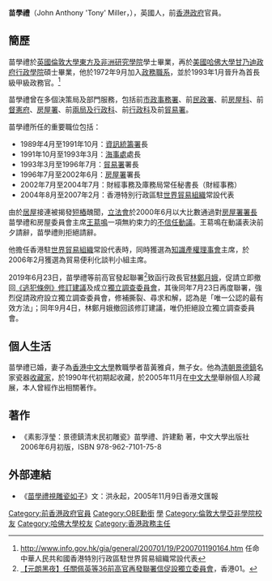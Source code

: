 '''苗學禮'''{{OBE}}{{SBS}}（John Anthony 'Tony' Miller，{{bd|1950年|4月12日|||catIdx=Miller, Tony}}），英國人，前[[香港政府|香港政府]]官員。

== 簡歷 ==
苗學禮於[[英國|英國]][[倫敦大學|倫敦大學]][[東方及非洲研究學院|東方及非洲研究學院]]學士畢業，再於[[美國|美國]][[哈佛大學|哈佛大學]][[甘乃迪政府行政學院|甘乃迪政府行政學院]]碩士畢業，他於1972年9月加入[[政務職系|政務職系]]，並於1993年1月晉升為首長級甲級政務官。<ref>http://www.info.gov.hk/gia/general/200701/19/P200701190164.htm 任命中華人民共和國香港特別行政區駐世界貿易組織常設代表</ref>

苗學禮曾在多個決策局及部門服務，包括前[[市政事務署|市政事務署]]、前[[民政署|民政署]]、前[[房屋科|房屋科]]、前[[督憲府|督憲府]]、[[房屋署|房屋署]]、前[[兩局及行政科|兩局及行政科]]、前[[行政科|行政科]]及前[[貿易署|貿易署]]。

苗學禮所任的重要職位包括：

*1989年4月至1991年10月：[[資訊統籌署|資訊統籌署]]長
*1991年10月至1993年3月：[[海事處|海事處]]處長
*1993年3月至1996年7月：[[貿易署|貿易署]]署長
*1996年7月至2002年6月：[[房屋署|房屋署]]署長
*2002年7月至2004年7月：財經事務及庫務局常任秘書長（財經事務）
*2004年8月至2007年2月：香港特別行政區駐[[世界貿易組織|世界貿易組織]]常設代表


由於[[居屋|居屋]]接連被揭發[[短樁|短樁]]醜聞，[[香港立法會|立法會]]於2000年6月以大比數通過對[[房屋署署長|房屋署署長]]苗學禮和房屋委員會主席[[王䓪鳴|王䓪鳴]]一項無約束力的[[不信任動議|不信任動議]]。王䓪鳴在動議表決前夕請辭，苗學禮則拒絕請辭。

他擔任香港駐[[世界貿易組織|世界貿易組織]]常設代表時，同時獲選為[[知識產權理事會|知識產權理事會]]主席，於2006年2月獲選為貿易便利化談判小組主席。

2019年6月23日，苗學禮等前高官發起聯署<ref>[https://www.hk01.com/%E6%94%BF%E6%83%85/355302/%E5%85%83%E6%9C%97%E9%BB%91%E5%A4%9C-%E4%BB%BB%E9%97%9C%E4%BD%A9%E8%8B%B1%E7%AD%8936%E5%89%8D%E9%AB%98%E5%AE%98%E5%86%8D%E7%99%BC%E8%81%AF%E7%BD%B2%E4%BF%A1-%E4%BF%83%E8%A8%AD%E7%8D%A8%E7%AB%8B%E5%A7%94%E5%93%A1%E6%9C%83  【元朗黑夜】任關佩英等36前高官再發聯署信促設獨立委員會]，香港01。</ref>致函行政長官[[林鄭月娥|林鄭月娥]]，促請立即撤回[[2019年逃犯及刑事事宜相互法律協助法例（修訂）條例草案|《逃犯條例》修訂建議]]及成立[[獨立調查委員會|獨立調查委員會]]，其後同年7月23日再度聯署，強烈促請政府設立獨立調查委員會，修補撕裂、尋求和解，認為是「唯一公認的最有效方法」；同年9月4日，林鄭月娥撤回該修訂建議，唯仍拒絕設立獨立調查委員會。

== 個人生活 ==
苗學禮已婚，妻子為[[香港中文大學|香港中文大學]]教職學者苗黃雅貞，無子女。他為[[清朝|清朝]][[景德鎮|景德鎮]]名家瓷器[[收藏家|收藏家]]，於1990年代初期起收藏，於2005年11月在[[中文大學|中文大學]]舉辦個人珍藏展，本人曾經作出相關著作。

==著作==
*《素影浮瑩：景德鎮清末民初雕瓷》苗學禮、許建勳 著，中文大學出版社2006年6月初版，ISBN 978-962-7101-75-8


{{start box}}
{{s-gov}}
{{s-before|新設}}
{{s-title|[[File:Hong_Kong_SAR_Regional_Emblem.svg|22px]][[財經事務及庫務局|財經事務及庫務局常任秘書長（財經事務）]]|2002年—2004年}}
{{s-after|[[何鑄明|何鑄明]]}}
{{s-before|[[馮通|馮通]]}}
{{s-title|[[File:Logo_of_Hong_Kong_Housing_Authority.svg|22px]][[房屋署|房屋署署長]]|1996年—2002年}}
{{s-after|[[梁展文|梁展文]]}}
{{s-before|[[曾蔭權|曾蔭權]]}}
{{s-title|[[File:Trade_and_Industry_Department.svg|22px]][[貿易署|貿易署署長]]|1993年—1996年}}
{{s-after|[[黎年|黎年]]}}
{{s-before|新設}}
{{s-title|<!-- 注释：[[File:HK_Marine_Department.svg|22px]] -->[[海事處|海事處處長]]|1991年—1993年}}
{{s-after|[[戴毅彬|戴毅彬]]}}
{{end box}}

==外部連結==
*《[https://web.archive.org/web/20070312084105/http://www.wenweipo.com/news.phtml?news_id=RW0511090001&loc=any&cat=106RW&no_combo=1 苗學禮視雕瓷如子]》文：洪永起，2005年11月9日香港文匯報

{{DEFAULTSORT:Miller}}
[[Category:前香港政府官員|Category:前香港政府官員]]
[[Category:OBE勳銜|Category:OBE勳銜]]
[[Category:苗姓|學]]
[[Category:倫敦大學亞非學院校友|Category:倫敦大學亞非學院校友]]
[[Category:哈佛大學校友|Category:哈佛大學校友]]
[[Category:香港政務主任|Category:香港政務主任]]